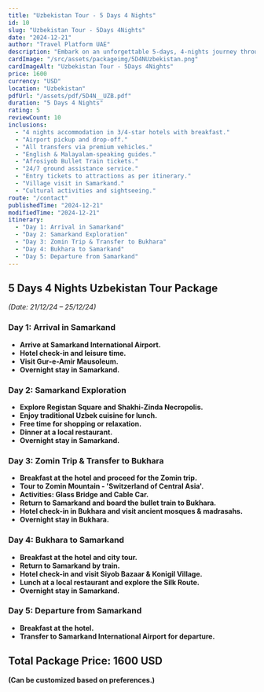 ```yaml
---
title: "Uzbekistan Tour - 5 Days 4 Nights"
id: 10
slug: "Uzbekistan Tour - 5Days 4Nights"
date: "2024-12-21"
author: "Travel Platform UAE"
description: "Embark on an unforgettable 5-days, 4-nights journey through Uzbekistan. Explore the historic cities of Samarkand and Bukhara, rich in culture and heritage."
cardImage: "/src/assets/packageimg/5D4NUzbekistan.png"
cardImageAlt: "Uzbekistan Tour - 5Days 4Nights"
price: 1600
currency: "USD"
location: "Uzbekistan"
pdfUrl: "/assets/pdf/5D4N__UZB.pdf"
duration: "5 Days 4 Nights"
rating: 5
reviewCount: 10
inclusions:
  - "4 nights accommodation in 3/4-star hotels with breakfast."
  - "Airport pickup and drop-off."
  - "All transfers via premium vehicles."
  - "English & Malayalam-speaking guides."
  - "Afrosiyob Bullet Train tickets."
  - "24/7 ground assistance service."
  - "Entry tickets to attractions as per itinerary."
  - "Village visit in Samarkand."
  - "Cultural activities and sightseeing."
route: "/contact"
publishedTime: "2024-12-21"
modifiedTime: "2024-12-21"
itinerary:
  - "Day 1: Arrival in Samarkand"
  - "Day 2: Samarkand Exploration"
  - "Day 3: Zomin Trip & Transfer to Bukhara"
  - "Day 4: Bukhara to Samarkand"
  - "Day 5: Departure from Samarkand"
---
```


## 5 Days 4 Nights Uzbekistan Tour Package  
*(Date: 21/12/24 – 25/12/24)*  

### Day 1: Arrival in Samarkand  
- **Arrive at Samarkand International Airport.**  
- **Hotel check-in and leisure time.**  
- **Visit Gur-e-Amir Mausoleum.**  
- **Overnight stay in Samarkand.**  

### Day 2: Samarkand Exploration  
- **Explore Registan Square and Shakhi-Zinda Necropolis.**  
- **Enjoy traditional Uzbek cuisine for lunch.**  
- **Free time for shopping or relaxation.**  
- **Dinner at a local restaurant.**  
- **Overnight stay in Samarkand.**  

### Day 3: Zomin Trip & Transfer to Bukhara  
- **Breakfast at the hotel and proceed for the Zomin trip.**  
- **Tour to Zomin Mountain - 'Switzerland of Central Asia'.**  
- **Activities: Glass Bridge and Cable Car.**  
- **Return to Samarkand and board the bullet train to Bukhara.**  
- **Hotel check-in in Bukhara and visit ancient mosques & madrasahs.**  
- **Overnight stay in Bukhara.**  

### Day 4: Bukhara to Samarkand  
- **Breakfast at the hotel and city tour.**  
- **Return to Samarkand by train.**  
- **Hotel check-in and visit Siyob Bazaar & Konigil Village.**  
- **Lunch at a local restaurant and explore the Silk Route.**  
- **Overnight stay in Samarkand.**  

### Day 5: Departure from Samarkand  
- **Breakfast at the hotel.**  
- **Transfer to Samarkand International Airport for departure.**  

## Total Package Price: 1600 USD  
**(Can be customized based on preferences.)**  

